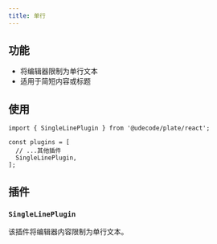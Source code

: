 ```yaml
---
title: 单行
---
```


<ComponentPreview name="single-line-demo" />

<PackageInfo>

## 功能

- 将编辑器限制为单行文本
- 适用于简短内容或标题

</PackageInfo>

## 使用

```tsx
import { SingleLinePlugin } from '@udecode/plate/react';

const plugins = [
  // ...其他插件
  SingleLinePlugin,
];
```

## 插件

### `SingleLinePlugin`

该插件将编辑器内容限制为单行文本。